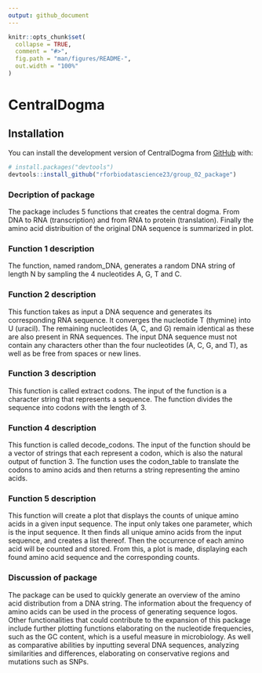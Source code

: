 ```yaml
---
output: github_document
---
```


<!-- README.md is generated from README.Rmd. Please edit that file -->

```r
knitr::opts_chunk$set(
  collapse = TRUE,
  comment = "#>",
  fig.path = "man/figures/README-",
  out.width = "100%"
)
```

# CentralDogma

<!-- badges: start -->
<!-- badges: end -->

## Installation

You can install the development version of CentralDogma from [GitHub](https://github.com/) with:

``` r
# install.packages("devtools")
devtools::install_github("rforbiodatascience23/group_02_package")
```

### Decription of package 
The package includes 5 functions that creates the central dogma. From DNA to RNA (transcription) and from RNA to protein (translation). Finally the amino acid distribuition of the original DNA sequence is summarized in plot.  

### Function 1 description
The function, named random_DNA, generates a random DNA string of length N by sampling the 4 nucleotides A, G, T and C. 

### Function 2 description
This function takes as input a DNA sequence and generates its corresponding RNA sequence. It converges the nucleotide T (thymine) into U (uracil). The remaining nucleotides (A, C, and G) remain identical as these are also present in RNA sequences.
The input DNA sequence must not contain any characters other than the four nucleotides (A, C, G, and T), as well as be free from spaces or new lines.

### Function 3 description
This function is called extract codons. The input of the function is a character string that represents a sequence. The function divides the sequence into codons with the length of 3. 

### Function 4 description
This function is called decode_codons. The input of the function should be a vector of strings that each represent a codon, which is also the natural output of function 3.
The function uses the codon_table to translate the codons to amino acids and then returns a string representing the amino acids.

### Function 5 description
This function will create a plot that displays the counts of unique amino acids in a given input sequence. The input only takes one parameter, which is the input sequence. It then finds all unique amino acids from the input sequence, and creates a list thereof. Then the occurrence of each amino acid will be counted and stored. From this, a plot is made, displaying each found amino acid sequence and the corresponding counts.  

### Discussion of package 
The package can be used to quickly generate an overview of the amino acid distribution from a DNA string. The information about the frequency of amino acids can be used in the process of generating sequence logos. Other functionalities that could contribute to the expansion of this package include further plotting functions elaborating on the nucleotide frequencies, such as the GC content, which is a useful measure in microbiology. As well as comparative abilities by inputting several DNA sequences, analyzing similarities and differences, elaborating on conservative regions and mutations such as SNPs.


